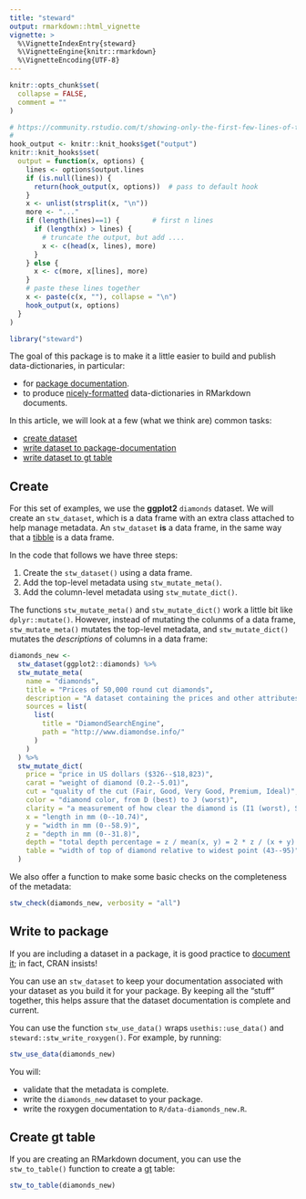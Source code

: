 ```yaml
---
title: "steward"
output: rmarkdown::html_vignette
vignette: >
  %\VignetteIndexEntry{steward}
  %\VignetteEngine{knitr::rmarkdown}
  %\VignetteEncoding{UTF-8}
---
```


```r
knitr::opts_chunk$set(
  collapse = FALSE,
  comment = ""
)

# https://community.rstudio.com/t/showing-only-the-first-few-lines-of-the-results-of-a-code-chunk/6963/2
#
hook_output <- knitr::knit_hooks$get("output")
knitr::knit_hooks$set(
  output = function(x, options) {
    lines <- options$output.lines
    if (is.null(lines)) {
      return(hook_output(x, options))  # pass to default hook
    }
    x <- unlist(strsplit(x, "\n"))
    more <- "..."
    if (length(lines)==1) {        # first n lines
      if (length(x) > lines) {
        # truncate the output, but add ....
        x <- c(head(x, lines), more)
      }
    } else {
      x <- c(more, x[lines], more)
    }
    # paste these lines together
    x <- paste(c(x, ""), collapse = "\n")
    hook_output(x, options)
  }
)
```

```r
library("steward")
```

The goal of this package is to make it a little easier to build and publish data-dictionaries, in particular:

- for [package documentation](https://r-pkgs.org/data.html#documenting-data). 
- to produce [nicely-formatted](https://gt.rstudio.com) data-dictionaries in RMarkdown documents.

In this article, we will look at a few (what we think are) common tasks:

- [create dataset](#create) 
- [write dataset to package-documentation](#write-to-package)
- [write dataset to gt table](#write-gt-table) 

## Create 

For this set of examples, we use the **ggplot2** `diamonds` dataset. We will create an `stw_dataset`, which is a data frame with an extra class attached to help manage metadata. An `stw_dataset` **is** a data frame, in the same way that a [tibble](https://tibble.tidyverse.org) is a data frame. 

In the code that follows we have three steps:

1. Create the `stw_dataset()` using a data frame.
2. Add the top-level metadata using `stw_mutate_meta()`.
3. Add the column-level metadata using `stw_mutate_dict()`.

The functions `stw_mutate_meta()` and `stw_mutate_dict()` work a little bit like `dplyr::mutate()`. However, instead of mutating the colunms of a data frame, `stw_mutate_meta()` mutates the top-level metadata, and `stw_mutate_dict()` mutates the *descriptions* of columns in a data frame:

```r
diamonds_new <-
  stw_dataset(ggplot2::diamonds) %>%
  stw_mutate_meta(
    name = "diamonds",
    title = "Prices of 50,000 round cut diamonds",
    description = "A dataset containing the prices and other attributes of almost 54,000 diamonds.",
    sources = list(
      list(
        title = "DiamondSearchEngine",
        path = "http://www.diamondse.info/"
      )
    )
  ) %>%
  stw_mutate_dict(
    price = "price in US dollars ($326--$18,823)",
    carat = "weight of diamond (0.2--5.01)",
    cut = "quality of the cut (Fair, Good, Very Good, Premium, Ideal)",
    color = "diamond color, from D (best) to J (worst)",
    clarity = "a measurement of how clear the diamond is (I1 (worst), SI2, SI1, VS2, VS1, VVS2, VVS1, IF (best))",
    x = "length in mm (0--10.74)",
    y = "width in mm (0--58.9)",
    z = "depth in mm (0--31.8)",
    depth = "total depth percentage = z / mean(x, y) = 2 * z / (x + y) (43--79)",
    table = "width of top of diamond relative to widest point (43--95)"
  )
```

We also offer a function to make some basic checks on the completeness of the metadata:

```r
stw_check(diamonds_new, verbosity = "all")
```

## Write to package

If you are including a dataset in a package, it is good practice to [document it](https://r-pkgs.org/data.html#documenting-data); in fact, CRAN insists!

You can use an `stw_dataset` to keep your documentation associated with your dataset as you build it for your package.
By keeping all the "stuff" together, this helps assure that the dataset documentation is complete and current.

You can use the function `stw_use_data()` wraps `usethis::use_data()` and `steward::stw_write_roxygen()`. For example, by running:

```r
stw_use_data(diamonds_new)
```

You will:

- validate that the metadata is complete.
- write the `diamonds_new` dataset to your package.
- write the roxygen documentation to `R/data-diamonds_new.R`.

## Create gt table

If you are creating an RMarkdown document, you can use the `stw_to_table()` function to create a [gt](https://gt.rstudio.com) table:

```r
stw_to_table(diamonds_new)
```

